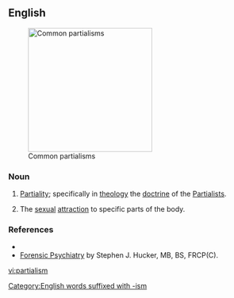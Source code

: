 ==English==
[[File:Partialism Montage.jpg|thumb|250px|Common partialisms]]

===Noun===
{{en-noun}}
# [[partiality|Partiality]]; specifically in [[theology]] the [[doctrine]] of the [[Partialists]].
# {{label|en|psychiatry}} The [[sexual]] [[attraction]] to specific parts of the body.

===References===
* {{R:Webster 1913}}
* [http://www.forensicpsychiatry.ca/paraphilia/partialism.htm Forensic Psychiatry] by Stephen J. Hucker, MB, BS, FRCP(C).

[[Category:English words suffixed with -ism]]

[[vi:partialism]]
